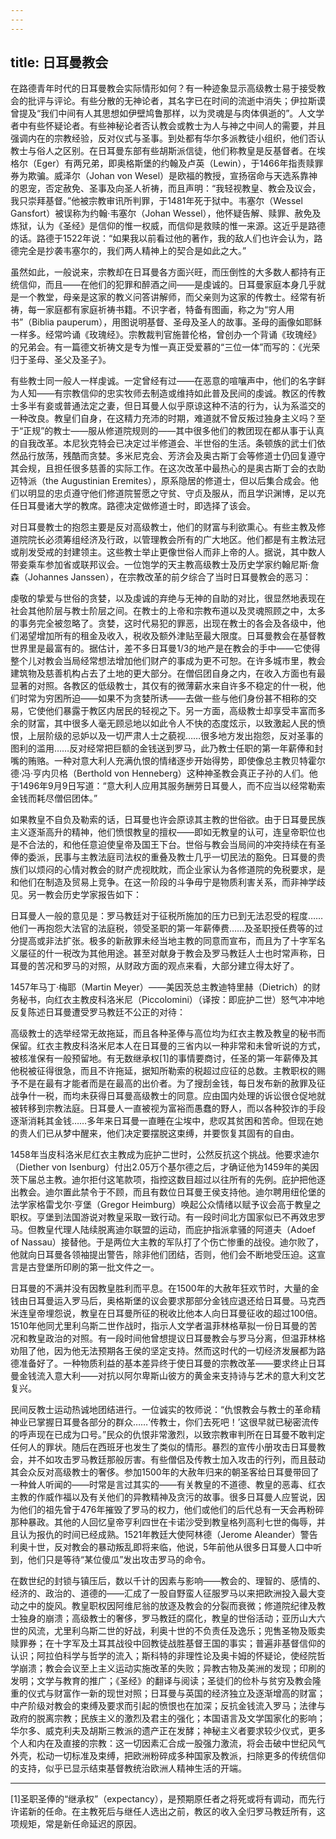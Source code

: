 ```yaml
---
---
---
```

title: 日耳曼教会
---




在路德青年时代的日耳曼教会实际情形如何？有一种迹象显示高级教士易于接受教会的批评与评论。有些分散的无神论者，其名字已在时间的流逝中消失；伊拉斯谟曾提及“我们中间有人其思想如伊壁鸠鲁那样，以为灵魂是与肉体俱逝的”。人文学者中有些怀疑论者。有些神秘论者否认教会或教士为人与神之中间人的需要，并且强调内在的宗教经验，反对仪式与圣事。到处都有华尔多派教徒小组织，他们否认教士与俗人之区别。在日耳曼东部有些胡斯派信徒，他们称教皇是反基督者。在埃格尔（Eger）有两兄弟，即奥格斯堡的约翰及卢英（Lewin），于1466年指责赎罪券为欺骗。威泽尔（Johan von Wesel）是欧福的教授，宣扬宿命与天选系靠神的恩宠，否定赦免、圣事及向圣人祈祷，而且声明：“我轻视教皇、教会及议会，我只崇拜基督。”他被宗教审讯所判罪，于1481年死于狱中。韦塞尔（Wessel Gansfort）被误称为约翰·韦塞尔（Johan Wessel），他怀疑告解、赎罪、赦免及炼狱，认为《圣经》是信仰的惟一权威，而信仰是救赎的惟一来源。这近乎是路德的话。路德于1522年说：“如果我以前看过他的著作，我的敌人们也许会认为，路德完全是抄袭韦塞尔的，我们两人精神上的契合是如此之大。”

虽然如此，一般说来，宗教却在日耳曼各方面兴旺，而压倒性的大多数人都持有正统信仰，而且——在他们的犯罪和醉酒之间——是虔诚的。日耳曼家庭本身几乎就是一个教堂，母亲是这家的教义问答讲解师，而父亲则为这家的传教士。经常有祈祷，每一家庭都有家庭祈祷书籍。不识字者，特备有图画，称之为“穷人用书”（Biblia pauperum），用图说明基督、圣母及圣人的故事。圣母的画像如耶稣一样多。经常吟诵《玫瑰经》。宗教裁判官施普伦格，曾创办一个背诵《玫瑰经》的兄弟会。有一篇德文祈祷文是专为惟一真正受爱慕的“三位一体”而写的：《光荣归于圣母、圣父及圣子》。

有些教士同一般人一样虔诚。一定曾经有过——在恶意的喧嚷声中，他们的名字鲜为人知——有宗教信仰的忠实牧师去制造或维持如此普及民间的虔诚。教区的传教士多半有妾或普通法定之妻，但日耳曼人似乎原谅这种不洁的行为，认为系滥交的一种改良。教皇们自身，在这精力充沛的时期，难道就不曾反叛过独身主义吗？至于“正规”的教士——服从修道院规则的——其中很多他们的教团现在都从事于认真的自我改革。本尼狄克特会已决定过半修道会、半世俗的生活。条顿族的武士们依然品行放荡，残酷而贪婪。多米尼克会、芳济会及奥古斯丁会等修道士仍回复遵守其会规，且担任很多慈善的实际工作。在这次改革中最热心的是奥古斯丁会的衣助迈特派（the Augustinian Eremites），原系隐居的修道士，但以后集合成会。他们以明显的忠贞遵守他们修道院誓愿之守贫、守贞及服从，而且学识渊博，足以充任日耳曼诸大学的教席。路德决定做修道士时，即选择了该会。

对日耳曼教士的抱怨主要是反对高级教士，他们的财富与利欲熏心。有些主教及修道院院长必须筹组经济及行政，以管理教会所有的广大地区。他们都是有主教法冠或削发受戒的封建领主。这些教士举止更像世俗人而非上帝的人。据说，其中数人带妾乘车参加省或联邦议会。一位饱学的天主教高级教士及历史学家约翰尼斯·詹森（Johannes Janssen），在宗教改革的前夕综合了当时日耳曼教会的恶习：

虔敬的挚爱与世俗的贪婪，以及虔诚的弃绝与无神的自助的对比，很显然地表现在社会其他阶层与教士阶层之间。在教士的上帝和宗教布道以及灵魂照顾之中，太多的事务完全被忽略了。贪婪，这时代易犯的罪恶，出现在教士的各会及各级中，他们渴望增加所有的租金及收入，税收及额外津贴至最大限度。日耳曼教会在基督教世界里是最富有的。据估计，差不多日耳曼1/3的地产是在教会的手中——它使得整个儿对教会当局经常想法增加他们财产的事成为更不可恕。在许多城市里，教会建筑物及慈善机构占去了土地的更大部分。在僧侣团自身之内，在收入方面也有最显著的对照。各教区的低级教士，其仅有的微薄薪水来自许多不稳定的什一税，他们时常为穷困所迫——如果不为贪婪所诱——去做一些与他们身份甚不相称的交易，它使他们暴露于教区内居民的轻视之下。另一方面，高级教士却享受丰富而多余的财富，其中很多人毫无顾忌地以如此令人不快的态度炫示，以致激起人民的愤恨，上层阶级的忌妒以及一切严肃人士之藐视……很多地方发出抱怨，反对圣事的图利的滥用……反对经常把巨额的金钱送到罗马，此乃教士任职的第一年薪俸和封嘴的贿赂。一种对意大利人充满仇恨的情绪逐步开始得势，即使像总主教贝特霍尔德·冯·亨内贝格（Berthold von Henneberg）这种神圣教会真正子孙的人们。他于1496年9月9日写道：“意大利人应用其服务酬劳日耳曼人，而不应当以经常勒索金钱而耗尽僧侣团体。”



如果教皇不自负及勒索的话，日耳曼也许会原谅其主教的世俗欲。由于日耳曼民族主义逐渐高升的精神，他们愤恨教皇的擅权——即如无教皇的认可，连皇帝职位也是不合法的，和他任意迫使皇帝及国王下台。世俗与教会当局间的冲突持续在有圣俸的委派，民事与主教法庭司法权的重叠及教士几乎一切民法的豁免。日耳曼的贵族们以烦闷的心情对教会的财产虎视眈眈，而企业家认为各修道院的免税要求，是和他们在制造及贸易上竞争。在这一阶段的斗争毋宁是物质利害关系，而非神学歧见。另一教会历史学家报告如下：

日耳曼人一般的意见是：罗马教廷对于征税所施加的压力已到无法忍受的程度……他们一再抱怨大法官的法庭税，领受圣职的第一年薪俸费……及圣职授任费等的过分提高或非法扩张。极多的新赦罪未经当地主教的同意而宣布，而且为了十字军名义屡征的什一税改为其他用途。甚至对献身于教会及罗马教廷人士也时常声称，日耳曼的苦况和罗马的对照，从财政方面的观点来看，大部分建立得太好了。



1457年马丁·梅耶（Martin Meyer）——美因茨总主教迪特里赫（Dietrich）的财务秘书，向红衣主教皮科洛米尼（Piccolomini）（译按：即庇护二世）怒气冲冲地反复陈述日耳曼遭受罗马教廷不公正的对待：

高级教士的选举经常无故拖延，而且各种圣俸与高位均为红衣主教及教皇的秘书而保留。红衣主教皮科洛米尼本人在日耳曼的三省内以一种非常和未曾听说的方式，被核准保有一般预留地。有无数继承权[1]的事情要商讨，任圣的第一年薪俸及其他税被征得很急，而且不许拖延，据知所勒索的税超过应征的总数。主教职权的赐予不是在最有才能者而是在最高的出价者。为了搜刮金钱，每日发布新的赦罪及征战争什一税，而均未获得日耳曼高级教士的同意。应由国内处理的诉讼很仓促地就被转移到宗教法庭。日耳曼人一直被视为富裕而愚蠢的野人，而以各种狡诈的手段逐渐消耗其金钱……多年来日耳曼一直睡在尘埃中，悲叹其贫困和苦命。但现在她的贵人们已从梦中醒来，他们决定要摆脱这束缚，并要恢复其固有的自由。



1458年当皮科洛米尼红衣主教成为庇护二世时，公然反抗这个挑战。他要求迪尔（Diether von Isenburg）付出2.05万个基尔德之后，才确证他为1459年的美因茨下届总主教。迪尔拒付这笔款项，指控这数目超过以往所有的先例。庇护把他逐出教会。迪尔置此禁令于不顾，而且有数位日耳曼王侯支持他。迪尔聘用纽伦堡的法学家格雷戈尔·亨堡（Gregor Heimburg）唤起公众情绪以赋予议会高于教皇之职权。亨堡到法国游说对教皇采取一致行动。有一段时间北方国家似已不再效忠罗马。但教皇代理人陆续脱离迪尔联盟的运动，而庇护指派拿骚的阿道夫（Adoef of Nassau）接替他。于是两位大主教的军队打了个伤亡惨重的战役。迪尔败了，他就向日耳曼各领袖提出警告，除非他们团结，否则，他们会不断地受压迫。这宣言是古登堡所印刷的第一批文件之一。

日耳曼的不满并没有因教皇胜利而平息。在1500年的大赦年狂欢节时，大量的金钱由日耳曼运入罗马后，奥格斯堡的议会要求那部分金钱应退还给日耳曼。马克西米连皇帝埋怨说，教皇在日耳曼所征的税收比他本人向日耳曼征收的超过100倍。1510年他同尤里利乌斯二世作战时，指示人文学者温菲林格草拟一份日耳曼的苦况和教皇政治的对照。有一段时间他曾想提议日耳曼教会与罗马分离，但温菲林格劝阻了他，因为他无法预期各王侯的坚定支持。然而这时代的一切经济发展都为路德准备好了。一种物质利益的基本差异终于使日耳曼的宗教改革——要求终止日耳曼金钱流入意大利——对抗以阿尔卑斯山彼方的黄金来支持诗与艺术的意大利文艺复兴。

民间反教士运动热诚地团结进行。一位诚实的牧师说：“仇恨教会与教士的革命精神业已掌握日耳曼各部分的群众……‘传教士，你们去死吧！’这很早就已秘密流传的呼声现在已成为口号。”民众的仇恨非常激烈，以致宗教审判所在日耳曼不敢判定任何人的罪状。随后在西班牙也发生了类似的情形。暴烈的宣传小册攻击日耳曼教会，并不如攻击罗马教廷那般厉害。有些僧侣及传教士加入攻击的行列，而且鼓动其会众反对高级教士的奢侈。参加1500年的大赦年归来的朝圣客给日耳曼带回了一种耸人听闻的——时常是言过其实的——有关教皇的不道德、教皇的恶毒、红衣主教的作威作福以及有关他们的异教精神及贪污的故事。很多日耳曼人应誓说，因为他们的祖先曾于476年摧毁了罗马的权力，他们或他们的后代总有一天会再粉碎那种暴政。其他的人回忆皇帝亨利四世在卡诺沙受到教皇格列高利七世的侮辱，并且认为报仇的时间已经成熟。1521年教廷大使阿林德（Jerome Aleander）警告利奥十世，反对教会的暴动叛乱即将来临，他说，5年前他从很多日耳曼人口中听到，他们只是等待“某位傻瓜”发出攻击罗马的命令。

在数世纪的封锁与镇压后，数以千计的因素与影响——教会的、理智的、感情的、经济的、政治的、道德的——汇成了一股自野蛮人征服罗马以来把欧洲投入最大变动之中的旋风。教皇职权因阿维尼翁的放逐及教会的分裂而衰微；修道院纪律及教士独身的崩溃；高级教士的奢侈，罗马教廷的腐化，教皇的世俗活动；亚历山大六世的风流，尤里利乌斯二世的好战，利奥十世的不负责任及逸乐；兜售圣物及贩卖赎罪券；在十字军及土耳其战役中回教徒战胜基督王国的事实；普遍非基督信仰的认识；阿拉伯科学与哲学的流入；斯科特的非理性论及奥卡姆的怀疑论，使经院哲学崩溃；教会会议至上主义运动实施改革的失败；异教古物及美洲的发现；印刷的发明；文学与教育的推广；《圣经》的翻译与阅读；圣徒们的俭朴与贫穷及教会隆重的仪式与财富作一新的现世对照；日耳曼与英国的经济独立及逐渐增高的财富；中产阶级对教会的束缚及要求而引起的愤恨也在加深；反抗金钱流入罗马；法律与政府的脱离宗教；民族主义的激烈及君主的强化；本国语言及文学国家化的影响；华尔多、威克利夫及胡斯三教派的遗产正在发酵；神秘主义者要求较少仪式，更多个人和内在及直接的宗教：这一切因素汇合成一股强力激流，将会击破中世纪风气外壳，松动一切标准及束缚，把欧洲粉碎成多种国家及教派，扫除更多的传统信仰的支持，似乎已显示结束基督教统治欧洲人精神生活的开端。



* * *



[1]圣职圣俸的“继承权”（expectancy），是预期原任者之将死或将有调动，而先行许诺新的任命。在主教死后与继任人选出之前，教区的收入全归罗马教廷所有，这项规矩，常是新任命延迟的原因。